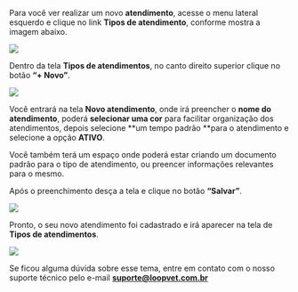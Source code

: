 Para você ver realizar um novo **atendimento**, acesse o menu lateral esquerdo e clique no link **Tipos de atendimento**, conforme mostra a imagem abaixo.

<img src="/imagem-1.0-link-tipos-de-atendimento.webp" />

Dentro da tela **Tipos de atendimentos**, no canto direito superior clique no botão **“+ Novo”**.

<img src="/imagem-1.1-tela-tipos-de-atendimentos.webp" />

Você entrará na tela **Novo atendimento**, onde irá preencher o **nome do atendimento**, poderá **selecionar uma cor** para facilitar organização dos atendimentos, depois selecione **um tempo padrão **para o atendimento e selecione a opção **ATIVO**.

Você também terá um espaço onde poderá estar criando um documento padrão para o tipo de atendimento, ou preencer informações relevantes para o mesmo.

Após o preenchimento desça a tela e clique no botão **“Salvar”**.

<img src="/imagem-1.2-novo-atendimento.webp" />

Pronto, o seu novo atendimento foi cadastrado e irá aparecer na tela de **Tipos de atendimentos**.

<img src="/imagem-1.3-tela-tipos-de-atendimentos.webp" />

Se ficou alguma dúvida sobre esse tema, entre em contato com o nosso suporte técnico pelo e-mail **suporte@loopvet.com.br**
